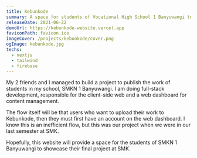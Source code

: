 ```yaml
---
title: Kebunkode
summary: A space for students of Vocational High School 1 Banyuwangi to showoff their final projects.
releaseDate: 2021-06-22
demoUrl: https://kebunkode-website.vercel.app
faviconPath: favicon.ico
imageCover: /projects/kebunkode/cover.png
ogImage: kebunkode.jpg
techs:
  - nextjs
  - tailwind
  - firebase
---
```


My 2 friends and I managed to build a project to publish the work of students in my school, SMKN 1 Banyuwangi. I am doing full-stack development, responsible for the client-side web and a web dashboard for content management.

The flow itself will be that users who want to upload their work to Kebunkode, then they must first have an account on the web dashboard. I know this is an inefficient flow, but this was our project when we were in our last semester at SMK.

Hopefully, this website will provide a space for the students of SMKN 1 Banyuwangi to showcase their final project at SMK.
